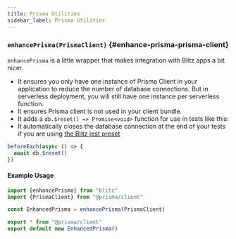 ```yaml
---
title: Prisma Utilities
sidebar_label: Prisma Utilities
---
```


### `enhancePrisma(PrismaClient)` {#enhance-prisma-prisma-client}

`enhancePrisma` is a little wrapper that makes integration with Blitz apps
a bit nicer.

- It ensures you only have one instance of Prisma Client in your
  application to reduce the number of database connections. But in
  serverless deployment, you will still have one instance per serverless
  function.
- It ensures Prisma client is not used in your client bundle.
- It adds a `db.$reset() => Promise<void>` function for use in tests like
  this:
- It automatically closes the database connection at the end of your tests
  if you are using [the Blitz jest preset](./testing)

```ts
beforeEach(async () => {
  await db.$reset()
})
```

#### Example Usage

```ts
import {enhancePrisma} from "blitz"
import {PrismaClient} from "@prisma/client"

const EnhancedPrisma = enhancePrisma(PrismaClient)

export * from "@prisma/client"
export default new EnhancedPrisma()
```

